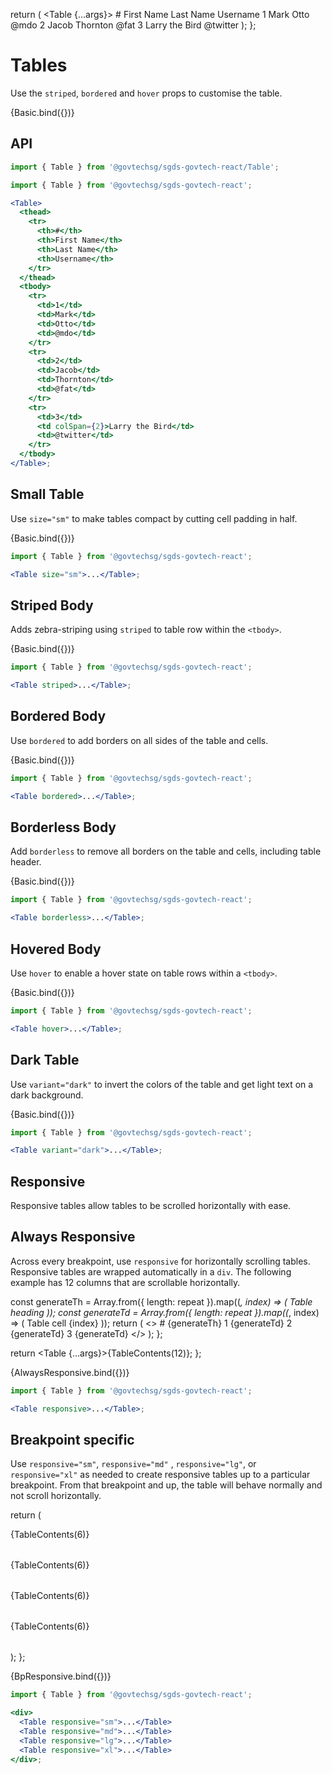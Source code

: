 

<Meta
  title="Components/Table"
  component={Table}
/>

  return (
    <Table {...args}>
      <thead>
        <tr>
          <th>#</th>
          <th>First Name</th>
          <th>Last Name</th>
          <th>Username</th>
        </tr>
      </thead>
      <tbody>
        <tr>
          <td>1</td>
          <td>Mark</td>
          <td>Otto</td>
          <td>@mdo</td>
        </tr>
        <tr>
          <td>2</td>
          <td>Jacob</td>
          <td>Thornton</td>
          <td>@fat</td>
        </tr>
        <tr>
          <td>3</td>
          <td colSpan={2}>Larry the Bird</td>
          <td>@twitter</td>
        </tr>
      </tbody>
    </Table>
  );
};

# Tables

Use the `striped`, `bordered` and `hover` props to customise the table.

<Canvas>
  <Story name="Default">{Basic.bind({})}</Story>
</Canvas>

## API

```jsx
import { Table } from '@govtechsg/sgds-govtech-react/Table'; 
```

<ArgsTable story="Default" />

```jsx
import { Table } from '@govtechsg/sgds-govtech-react';

<Table>
  <thead>
    <tr>
      <th>#</th>
      <th>First Name</th>
      <th>Last Name</th>
      <th>Username</th>
    </tr>
  </thead>
  <tbody>
    <tr>
      <td>1</td>
      <td>Mark</td>
      <td>Otto</td>
      <td>@mdo</td>
    </tr>
    <tr>
      <td>2</td>
      <td>Jacob</td>
      <td>Thornton</td>
      <td>@fat</td>
    </tr>
    <tr>
      <td>3</td>
      <td colSpan={2}>Larry the Bird</td>
      <td>@twitter</td>
    </tr>
  </tbody>
</Table>;
```

## Small Table

Use `size="sm"` to make tables compact by cutting cell padding in half.

<Canvas>
  <Story name="Small table" args={{ size: 'sm' }}>
    {Basic.bind({})}
  </Story>
</Canvas>

```jsx
import { Table } from '@govtechsg/sgds-govtech-react';

<Table size="sm">...</Table>;
```

## Striped Body

Adds zebra-striping using `striped` to table row within the `<tbody>`.

<Canvas>
  <Story name="Striped body" args={{ striped: true }}>
    {Basic.bind({})}
  </Story>
</Canvas>

```jsx
import { Table } from '@govtechsg/sgds-govtech-react';

<Table striped>...</Table>;
```

## Bordered Body

Use `bordered` to add borders on all sides of the table and cells.

<Canvas>
  <Story name="Bordered body" args={{ bordered: true }}>
    {Basic.bind({})}
  </Story>
</Canvas>

```jsx
import { Table } from '@govtechsg/sgds-govtech-react';

<Table bordered>...</Table>;
```

## Borderless Body

Add `borderless` to remove all borders on the table and cells, including table header.

<Canvas>
  <Story name="Borderless body" args={{ borderless: true }}>
    {Basic.bind({})}
  </Story>
</Canvas>

```jsx
import { Table } from '@govtechsg/sgds-govtech-react';

<Table borderless>...</Table>;
```

## Hovered Body

Use `hover` to enable a hover state on table rows within a `<tbody>`.

<Canvas>
  <Story name="Hovered body" args={{ hover: true }}>
    {Basic.bind({})}
  </Story>
</Canvas>

```jsx
import { Table } from '@govtechsg/sgds-govtech-react';

<Table hover>...</Table>;
```

## Dark Table

Use `variant="dark"` to invert the colors of the table and get light text on a dark background.

<Canvas>
  <Story name="Dark Mode" args={{ variant: 'dark' }}>
    {Basic.bind({})}
  </Story>
</Canvas>

```jsx
import { Table } from '@govtechsg/sgds-govtech-react';

<Table variant="dark">...</Table>;
```

## Responsive

Responsive tables allow tables to be scrolled horizontally with ease.

## Always Responsive

Across every breakpoint, use `responsive` for horizontally scrolling tables. Responsive tables are wrapped automatically in a `div`.
The following example has 12 columns that are scrollable horizontally.

  const generateTh = Array.from({ length: repeat }).map((_, index) => (
    <th key={index}>Table heading</th>
  ));
  const generateTd = Array.from({ length: repeat }).map((_, index) => (
    <td key={index}>Table cell {index}</td>
  ));
  return (
    <>
      <thead>
        <tr>
          <th>#</th>
          {generateTh}
        </tr>
      </thead>
      <tbody>
        <tr>
          <td>1</td>
          {generateTd}
        </tr>
        <tr>
          <td>2</td>
          {generateTd}
        </tr>
        <tr>
          <td>3</td>
          {generateTd}
        </tr>
      </tbody>
    </>
  );
};

  return <Table {...args}>{TableContents(12)}</Table>;
};

<Canvas>
  <Story name="Responsive" args={{ responsive: true }}>
    {AlwaysResponsive.bind({})}
  </Story>
</Canvas>

```jsx
import { Table } from '@govtechsg/sgds-govtech-react';

<Table responsive>...</Table>;
```

## Breakpoint specific

Use `responsive="sm"`, `responsive="md"` , `responsive="lg"`, or `responsive="xl"` as needed to create responsive tables up to a particular breakpoint.
From that breakpoint and up, the table will behave normally and not scroll horizontally.

  return (
    <div>
      <Table responsive="sm">{TableContents(6)}</Table>
      <Table responsive="md">{TableContents(6)}</Table>
      <Table responsive="lg">{TableContents(6)}</Table>
      <Table responsive="xl">{TableContents(6)}</Table>
    </div>
  );
};

<Canvas>
  <Story name="Breakpoint Specific">{BpResponsive.bind({})}</Story>
</Canvas>

```jsx
import { Table } from '@govtechsg/sgds-govtech-react';

<div>
  <Table responsive="sm">...</Table>
  <Table responsive="md">...</Table>
  <Table responsive="lg">...</Table>
  <Table responsive="xl">...</Table>
</div>;
```

